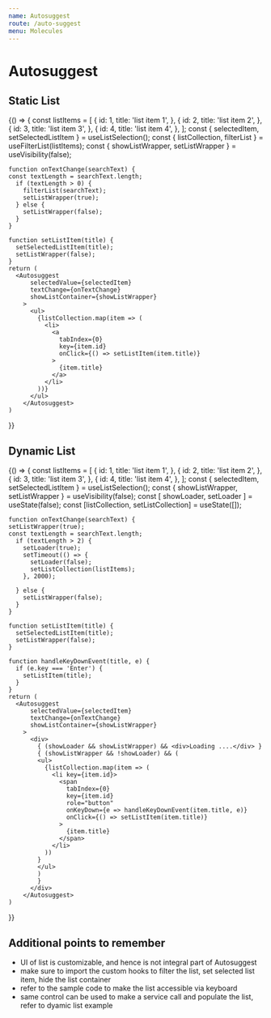 ```yaml
---
name: Autosuggest
route: /auto-suggest
menu: Molecules
---
```



# Autosuggest

<PropsTable of={Autosuggest} />

## Static List
<Playground>
  {() => {
    const listItems = [
      {
        id: 1,
        title: 'list item 1',
      },
      {
        id: 2,
        title: 'list item 2',
      },
      {
        id: 3,
        title: 'list item 3',
      },
      {
        id: 4,
        title: 'list item 4',
      },
    ];
    const { selectedItem, setSelectedListItem } = useListSelection();
    const { listCollection, filterList } = useFilterList(listItems);
    const { showListWrapper, setListWrapper } = useVisibility(false);
    
    function onTextChange(searchText) {
    const textLength = searchText.length;
      if (textLength > 0) {
        filterList(searchText);
        setListWrapper(true);
      } else {
        setListWrapper(false);
      }
    }

    function setListItem(title) {
      setSelectedListItem(title);
      setListWrapper(false);
    }
    return (
      <Autosuggest
          selectedValue={selectedItem}
          textChange={onTextChange}
          showListContainer={showListWrapper}
        >
          <ul>
            {listCollection.map(item => (
              <li>
                <a
                  tabIndex={0}
                  key={item.id}
                  onClick={() => setListItem(item.title)}
                >
                  {item.title}
                </a>
              </li>
            ))}
          </ul>
        </Autosuggest>
    )

}}

</Playground>

## Dynamic List

<Playground>
  {() => {
    const listItems = [
      {
        id: 1,
        title: 'list item 1',
      },
      {
        id: 2,
        title: 'list item 2',
      },
      {
        id: 3,
        title: 'list item 3',
      },
      {
        id: 4,
        title: 'list item 4',
      },
    ];
    const { selectedItem, setSelectedListItem } = useListSelection();
    const { showListWrapper, setListWrapper } = useVisibility(false);
    const [ showLoader, setLoader ] = useState(false);
    const [listCollection, setListCollection] = useState([]);

    
    function onTextChange(searchText) {
    setListWrapper(true);
    const textLength = searchText.length;
      if (textLength > 2) {
        setLoader(true);
        setTimeout(() => {
          setLoader(false);
          setListCollection(listItems);
        }, 2000);
        
      } else {
        setListWrapper(false);
      }
    }

    function setListItem(title) {
      setSelectedListItem(title);
      setListWrapper(false);
    }

    function handleKeyDownEvent(title, e) {
      if (e.key === 'Enter') {
        setListItem(title);
      }
    }
    return (
      <Autosuggest
          selectedValue={selectedItem}
          textChange={onTextChange}
          showListContainer={showListWrapper}
        >
          <div>
            { (showLoader && showListWrapper) && <div>Loading ....</div> }
            { (showListWrapper && !showLoader) && (
            <ul>
              {listCollection.map(item => (
                <li key={item.id}>
                  <span
                    tabIndex={0}
                    key={item.id}
                    role="button"
                    onKeyDown={e => handleKeyDownEvent(item.title, e)}
                    onClick={() => setListItem(item.title)}
                  >
                    {item.title}
                  </span>
                </li>
              ))
            }
            </ul>
            )
            }
          </div>
        </Autosuggest>
    )

}}

</Playground>

## Additional points to remember
  - UI of list is customizable, and hence is not integral part of Autosuggest
  - make sure to import the custom hooks to filter the list, set selected list item, hide the list container
  - refer to the sample code to make the list accessible via keyboard
  - same control can be used to make a service call and populate the list, refer to dyamic list example


